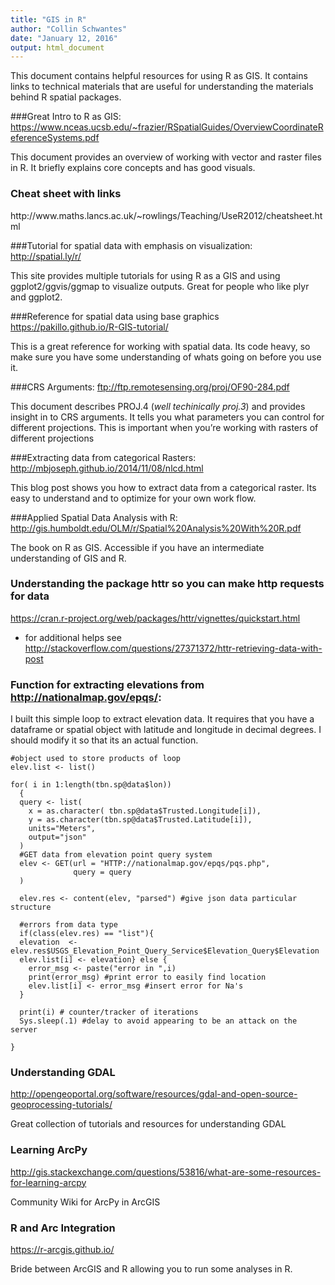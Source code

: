 ```yaml
---
title: "GIS in R"
author: "Collin Schwantes"
date: "January 12, 2016"
output: html_document
---
```

This document contains helpful resources for using R as GIS. It contains links to technical materials that are useful for understanding the materials behind R spatial packages. 

###Great Intro to R as GIS:
[https://www.nceas.ucsb.edu/~frazier/RSpatialGuides/OverviewCoordinateReferenceSystems.pdf](https://www.nceas.ucsb.edu/~frazier/RSpatialGuides/OverviewCoordinateReferenceSystems.pdf)

This document provides an overview of working with vector and raster files in R. It briefly explains core concepts and has good visuals.

### Cheat sheet with links

http://www.maths.lancs.ac.uk/~rowlings/Teaching/UseR2012/cheatsheet.html

###Tutorial for spatial data with emphasis on visualization:
[http://spatial.ly/r/](http://spatial.ly/r/)  

This site provides multiple tutorials for using R as a GIS and using ggplot2/ggvis/ggmap to visualize outputs. Great for people who like plyr and ggplot2.


###Reference for spatial data using base graphics
[https://pakillo.github.io/R-GIS-tutorial/](https://pakillo.github.io/R-GIS-tutorial/)

This is a great reference for working with spatial data. Its code heavy, so make sure you have some understanding of whats going on before you use it. 

###CRS Arguments:
[ftp://ftp.remotesensing.org/proj/OF90-284.pdf](ftp://ftp.remotesensing.org/proj/OF90-284.pdf)

This document describes PROJ.4 (*well techinically proj.3*) and provides insight in to CRS arguments. It tells you what parameters you can control for different projections. This is important when you're working with rasters of different projections

###Extracting data from categorical Rasters:
[http://mbjoseph.github.io/2014/11/08/nlcd.html](http://mbjoseph.github.io/2014/11/08/nlcd.html)

This blog post shows you how to extract data from a categorical raster. Its easy to understand and to optimize for your own work flow. 

###Applied Spatial Data Analysis with R:
[http://gis.humboldt.edu/OLM/r/Spatial%20Analysis%20With%20R.pdf](http://gis.humboldt.edu/OLM/r/Spatial%20Analysis%20With%20R.pdf)

The book on R as GIS. Accessible if you have an intermediate understanding of GIS and R. 


### Understanding the package httr so you can make http requests for data
[https://cran.r-project.org/web/packages/httr/vignettes/quickstart.html](https://cran.r-project.org/web/packages/httr/vignettes/quickstart.html)

* for additional helps see [http://stackoverflow.com/questions/27371372/httr-retrieving-data-with-post](http://stackoverflow.com/questions/27371372/httr-retrieving-data-with-post)

### Function for extracting elevations from [http://nationalmap.gov/epqs/](http://nationalmap.gov/epqs/):
I built this simple loop to extract elevation data. It requires that you have a dataframe or spatial object with latitude and longitude in decimal degrees. I should modify it so that its an actual function.

```
#object used to store products of loop
elev.list <- list()

for( i in 1:length(tbn.sp@data$lon))
  {
  query <- list(
    x = as.character( tbn.sp@data$Trusted.Longitude[i]),
    y = as.character(tbn.sp@data$Trusted.Latitude[i]),
    units="Meters",
    output="json"
  )
  #GET data from elevation point query system
  elev <- GET(url = "HTTP://nationalmap.gov/epqs/pqs.php", 
              query = query
  )
  
  elev.res <- content(elev, "parsed") #give json data particular structure
  
  #errors from data type
  if(class(elev.res) == "list"){
  elevation  <- elev.res$USGS_Elevation_Point_Query_Service$Elevation_Query$Elevation
  elev.list[i] <- elevation} else {
    error_msg <- paste("error in ",i) 
    print(error_msg) #print error to easily find location
    elev.list[i] <- error_msg #insert error for Na's
  }
  
  print(i) # counter/tracker of iterations 
  Sys.sleep(.1) #delay to avoid appearing to be an attack on the server
  
}  
```

### Understanding GDAL
[http://opengeoportal.org/software/resources/gdal-and-open-source-geoprocessing-tutorials/](http://opengeoportal.org/software/resources/gdal-and-open-source-geoprocessing-tutorials/)

Great collection of tutorials and resources for understanding GDAL 

### Learning ArcPy 
[http://gis.stackexchange.com/questions/53816/what-are-some-resources-for-learning-arcpy](http://gis.stackexchange.com/questions/53816/what-are-some-resources-for-learning-arcpy)

Community Wiki for ArcPy in ArcGIS

### R and Arc Integration
[https://r-arcgis.github.io/](https://r-arcgis.github.io/)

Bride between ArcGIS and R allowing you to run some analyses in R. 